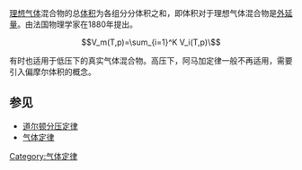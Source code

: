 {{Unreferenced|time=2010-6-16}}
[[理想气体|理想气体]]混合物的总[[体积|体积]]为各组分分体积之和，即体积对于理想气体混合物是[[內含及外延性質|外延量]]。由法国物理学家{{link-en|埃米尔·阿马加|Émile Amagat}}在1880年提出。
:<math> V_m(T,p)=\sum_{i=1}^K V_i(T,p)\ </math>

有时也适用于低压下的真实气体混合物。高压下，阿马加定律一般不再适用，需要引入偏摩尔体积的概念。

==参见==
*[[道尔顿分压定律|道尔顿分压定律]]
*[[气体定律|气体定律]]

{{Chemistry-stub}}

[[Category:气体定律|Category:气体定律]]